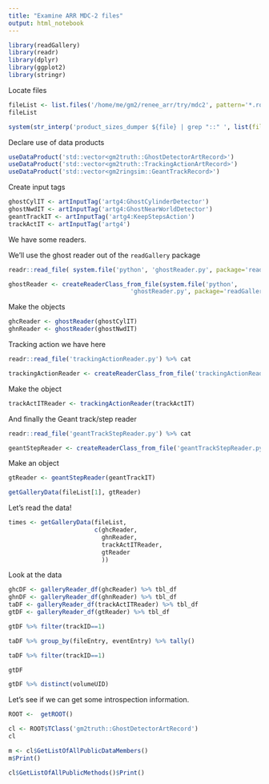 ```yaml
---
title: "Examine ARR MDC-2 files"
output: html_notebook
---
```


```r
library(readGallery)
library(readr)
library(dplyr)
library(ggplot2)
library(stringr)
```


Locate files
```r
fileList <- list.files('/home/me/gm2/renee_arr/try/mdc2', pattern='*.root', full.names = TRUE)
fileList
```

```r
system(str_interp('product_sizes_dumper ${file} | grep "::" ', list(file=fileList[1]) ) ) 
```
Declare use of data products
```r
useDataProduct('std::vector<gm2truth::GhostDetectorArtRecord>')
useDataProduct('std::vector<gm2truth::TrackingActionArtRecord>')
useDataProduct('std::vector<gm2ringsim::GeantTrackRecord>')
```

Create input tags
```r
ghostCylIT <- artInputTag('artg4:GhostCylinderDetector')
ghostNwdIT <- artInputTag('artg4:GhostNearWorldDetector')
geantTrackIT <- artInputTag('artg4:KeepStepsAction')
trackActIT <- artInputTag('artg4')
```

We have some readers.

We'll use the ghost reader out of the `readGallery` package

```r
readr::read_file( system.file('python', 'ghostReader.py', package='readGallery')) %>% cat
```
```r
ghostReader <- createReaderClass_from_file(system.file('python', 
                                  'ghostReader.py', package='readGallery'))$GhostDetectorArtRecordReader
```
Make the objects
```r
ghcReader <- ghostReader(ghostCylIT)
ghnReader <- ghostReader(ghostNwdIT)
```

Tracking action we have here
```r
readr::read_file('trackingActionReader.py') %>% cat
```

```r
trackingActionReader <- createReaderClass_from_file('trackingActionReader.py')$TrackingActionArtRecord
```
 
Make the object
```r
trackActITReader <- trackingActionReader(trackActIT)
```

And finally the Geant track/step reader
```r
readr::read_file('geantTrackStepReader.py') %>% cat
```
```r
geantStepReader <- createReaderClass_from_file('geantTrackStepReader.py')$GeantTrackStepRecord
```

Make an object
```r
gtReader <- geantStepReader(geantTrackIT)
```

```r
getGalleryData(fileList[1], gtReader)
```

Let's read the data!
```r
times <- getGalleryData(fileList, 
                        c(ghcReader,
                          ghnReader,
                          trackActITReader,
                          gtReader
                          ))
```

Look at the data
```r
ghcDF <- galleryReader_df(ghcReader) %>% tbl_df
ghnDF <- galleryReader_df(ghnReader) %>% tbl_df
taDF <- galleryReader_df(trackActITReader) %>% tbl_df
gtDF <- galleryReader_df(gtReader) %>% tbl_df
```

```r
gtDF %>% filter(trackID==1)
```

```r
taDF %>% group_by(fileEntry, eventEntry) %>% tally()
```
```r
taDF %>% filter(trackID==1)
```
```r
gtDF
```

```r
gtDF %>% distinct(volumeUID)
```

Let's see if we can get some introspection information.
```r
ROOT <-  getROOT()
```

```r
cl <- ROOT$TClass('gm2truth::GhostDetectorArtRecord')
cl
```

```r
m <- cl$GetListOfAllPublicDataMembers()
m$Print()
```

```r
cl$GetListOfAllPublicMethods()$Print()
```


